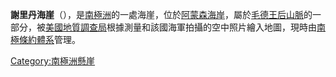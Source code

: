 {{Coord|86|53|S|153|30|W||display=title}}

'''謝里丹海崖'''（{{lang-en|Sheridan Bluff}}），是[[南極洲|南極洲]]的一處海崖，位於[[阿蒙森海岸|阿蒙森海岸]]，屬於[[毛德王后山脈|毛德王后山脈]]的一部分，被[[美國地質調查局|美國地質調查局]]根據測量和該國海軍拍攝的空中照片繪入地圖，現時由[[南極條約體系|南極條約體系]]管理。

[[Category:南極洲懸崖|Category:南極洲懸崖]]


{{Antarctica-geo-stub}}